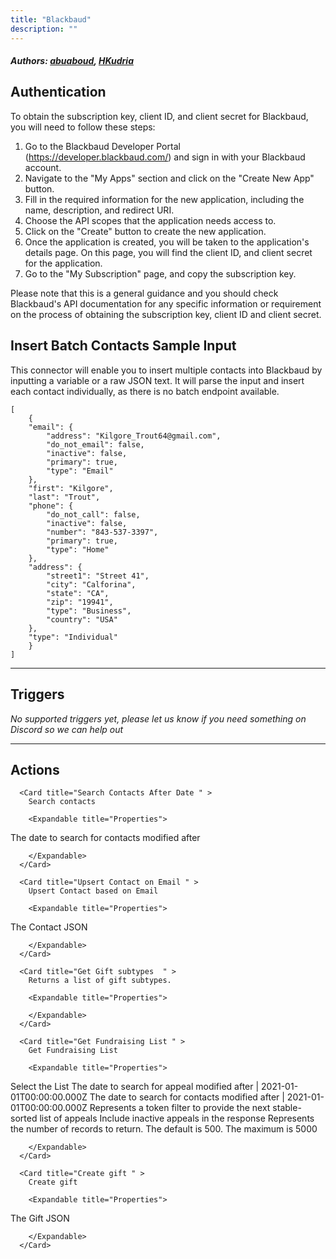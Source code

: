```yaml
---
title: "Blackbaud"
description: ""
---
```


##### Authors: [abuaboud](https://github.com/abuaboud), [HKudria](https://github.com/HKudria)


## Authentication

To obtain the subscription key, client ID, and client secret for Blackbaud, you will need to follow these steps:

1. Go to the Blackbaud Developer Portal (https://developer.blackbaud.com/) and sign in with your Blackbaud account.
2. Navigate to the "My Apps" section and click on the "Create New App" button.
3. Fill in the required information for the new application, including the name, description, and redirect URI.
4. Choose the API scopes that the application needs access to.
5. Click on the "Create" button to create the new application.
6. Once the application is created, you will be taken to the application's details page. On this page, you will find the client ID, and client secret for the application.
7. Go to the "My Subscription" page, and copy the subscription key.

<Tip>
Please note that this is a general guidance and you should check Blackbaud's API documentation for any specific information or requirement on the process of obtaining the subscription key, client ID and client secret.
</Tip>

## Insert Batch Contacts Sample Input

This connector will enable you to insert multiple contacts into Blackbaud by inputting a variable or a raw JSON text. It will parse the input and insert each contact individually, as there is no batch endpoint available.

```
[
    {
    "email": {
        "address": "Kilgore_Trout64@gmail.com",
        "do_not_email": false,
        "inactive": false,
        "primary": true,
        "type": "Email"
    },
    "first": "Kilgore",
    "last": "Trout",
    "phone": {
        "do_not_call": false,
        "inactive": false,
        "number": "843-537-3397",
        "primary": true,
        "type": "Home"
    },
    "address": {
        "street1": "Street 41",
        "city": "Calforina",
        "state": "CA",
        "zip": "19941",
        "type": "Business",
        "country": "USA"
    },
    "type": "Individual"
    }
]
```
---

## Triggers

*No supported triggers yet, please let us know if you need something on Discord so we can help out* 


---

## Actions


      <Card title="Search Contacts After Date " >
        Search contacts

        <Expandable title="Properties">
          
<ResponseField name="Authentication" required type="Oauth2">

</ResponseField>
            
<ResponseField name="Subscription Key" required type="Short_text">

</ResponseField>
            
<ResponseField name="Last Modified Date" required type="Short_text">
The date to search for contacts modified after
</ResponseField>
              
        </Expandable>
      </Card>
  
      <Card title="Upsert Contact on Email " >
        Upsert Contact based on Email

        <Expandable title="Properties">
          
<ResponseField name="Authentication" required type="Oauth2">

</ResponseField>
            
<ResponseField name="Subscription Key" required type="Short_text">

</ResponseField>
            
<ResponseField name="Contact (JSON)" required type="Json">
The Contact JSON
</ResponseField>
              
        </Expandable>
      </Card>
  
      <Card title="Get Gift subtypes  " >
        Returns a list of gift subtypes.

        <Expandable title="Properties">
          
<ResponseField name="Authentication" required type="Oauth2">

</ResponseField>
            
<ResponseField name="Subscription Key" required type="Short_text">

</ResponseField>
              
        </Expandable>
      </Card>
  
      <Card title="Get Fundraising List " >
        Get Fundraising List

        <Expandable title="Properties">
          
<ResponseField name="Authentication" required type="Oauth2">

</ResponseField>
            
<ResponseField name="Subscription Key" required type="Short_text">

</ResponseField>
            
<ResponseField name="Fundraising List" required type="Dropdown">
Select the List
</ResponseField>
            
<ResponseField name="Last Modified Date"  type="Short_text">
The date to search for appeal modified after | 2021-01-01T00:00:00.000Z
</ResponseField>
            
<ResponseField name="Date added"  type="Short_text">
The date to search for contacts modified after | 2021-01-01T00:00:00.000Z
</ResponseField>
            
<ResponseField name="Sort token"  type="Short_text">
Represents a token filter to provide the next stable-sorted list of appeals
</ResponseField>
            
<ResponseField name="Include inactive" required type="Checkbox">
Include inactive appeals in the response
</ResponseField>
            
<ResponseField name="Limit"  type="Number">
Represents the number of records to return. The default is 500. The maximum is 5000
</ResponseField>
              
        </Expandable>
      </Card>
  
      <Card title="Create gift " >
        Create gift

        <Expandable title="Properties">
          
<ResponseField name="Authentication" required type="Oauth2">

</ResponseField>
            
<ResponseField name="Subscription Key" required type="Short_text">

</ResponseField>
            
<ResponseField name="Gift (JSON)" required type="Json">
The Gift JSON
</ResponseField>
              
        </Expandable>
      </Card>
  